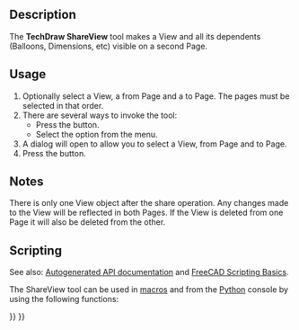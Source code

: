 <languages/>
<translate>

<!--T:1-->
{{Docnav
|[[TechDraw_Image|Image]]
|[[TechDraw_ProjectShape|ProjectShape]]
|[[TechDraw_Workbench|TechDraw]]
|IconL=TechDraw_Image.svg
|IconR=TechDraw_ProjectShape.svg
|IconC=Workbench_TechDraw.svg
}}

<!--T:2-->
{{GuiCommand
|Name=TechDraw ShareView
|MenuLocation=TechDraw → TechDraw Views → Share View
|Workbenches=[[TechDraw_Workbench|TechDraw]]
|Version=0.20
|SeeAlso=
}}

==Description== <!--T:3-->

<!--T:4-->
The '''TechDraw ShareView''' tool makes a View and all its dependents (Balloons, Dimensions, etc) visible on a second Page.

==Usage== <!--T:5-->

<!--T:6-->
# Optionally select a View, a from Page and a to Page. The pages must be selected in that order.
# There are several ways to invoke the tool:
#* Press the {{Button|[[Image:TechDraw_ShareView.svg|16px]] [[TechDraw_ShareView|Share View]]}} button.
#* Select the {{MenuCommand|TechDraw → TechDraw Views → [[Image:TechDraw_ShareView.svg|16px]] Share View}} option from the menu.
# A dialog will open to allow you to select a View, from Page and to Page.
# Press the {{Button|OK}} button.

==Notes== <!--T:10-->

<!--T:11-->
There is only one View object after the share operation. Any changes made to the View will be reflected in both Pages. If the View is deleted from one Page it will also be deleted from the other.

==Scripting== <!--T:7-->

<!--T:8-->
See also: [https://freecad.github.io/SourceDoc/ Autogenerated API documentation] and [[FreeCAD_Scripting_Basics|FreeCAD Scripting Basics]].

<!--T:9-->
The ShareView tool can be used in [[Macros|macros]] and from the [[Python|Python]] console by using the following functions:

</translate>
{{Code|code=
import TechDrawTools
#MoveView with a True parameter in the last position performs a copy
TechDrawTools.MoveView(viewName, fromPageName, toPageName, True)
}}
<translate>


<!--T:12-->
{{Docnav
|[[TechDraw_Image|Image]]
|[[TechDraw_ProjectShape|ProjectShape]]
|[[TechDraw_Workbench|TechDraw]]
|IconL=TechDraw_Image.svg
|IconR=TechDraw_ProjectShape.svg
|IconC=Workbench_TechDraw.svg
}}

</translate>
{{TechDraw_Tools_navi{{#translation:}}}}
{{Userdocnavi{{#translation:}}}}